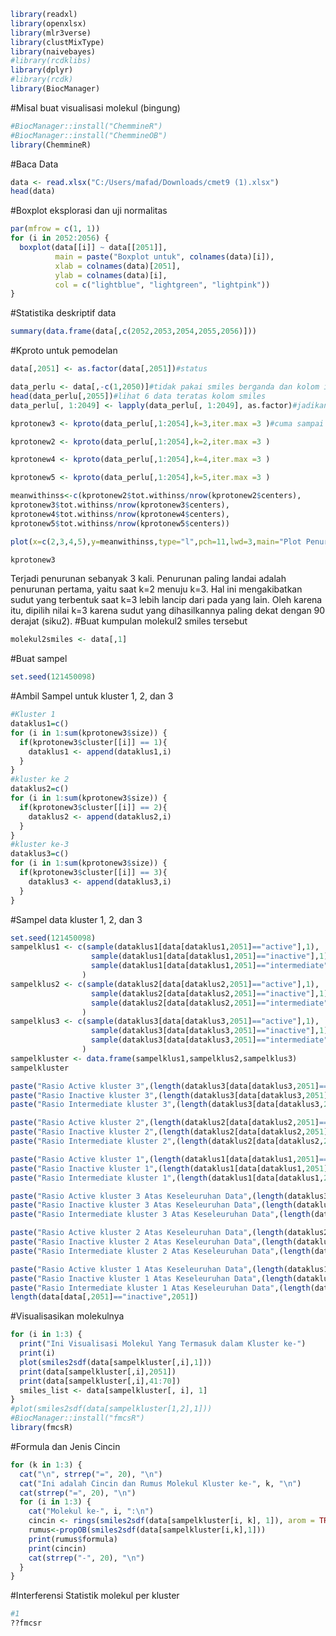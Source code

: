 ```{r}
library(readxl)
library(openxlsx)
library(mlr3verse)
library(clustMixType)
library(naivebayes)
#library(rcdklibs)
library(dplyr)
#library(rcdk)
library(BiocManager)
```
#Misal buat visualisasi molekul (bingung)
```{r}
#BiocManager::install("ChemmineR")
#BiocManager::install("ChemmineOB")
library(ChemmineR)
```

#Baca Data
```{r}
data <- read.xlsx("C:/Users/mafad/Downloads/cmet9 (1).xlsx")
head(data)
```
#Boxplot eksplorasi dan uji normalitas
```{r}
par(mfrow = c(1, 1))
for (i in 2052:2056) {
  boxplot(data[[i]] ~ data[[2051]],
          main = paste("Boxplot untuk", colnames(data)[i]),
          xlab = colnames(data)[2051],
          ylab = colnames(data)[i],
          col = c("lightblue", "lightgreen", "lightpink"))
}
```
#Statistika deskriptif data
```{r}
summary(data.frame(data[,c(2052,2053,2054,2055,2056)]))
```

#Kproto untuk pemodelan
```{r}
data[,2051] <- as.factor(data[,2051])#status
```

```{r}
data_perlu <- data[,-c(1,2050)]#tidak pakai smiles berganda dan kolom id
head(data_perlu[,2055])#lihat 6 data teratas kolom smiles
data_perlu[, 1:2049] <- lapply(data_perlu[, 1:2049], as.factor)#jadikan fingerprint dan status sebagai faktor
```

```{r}
kprotonew3 <- kproto(data_perlu[,1:2054],k=3,iter.max =3 )#cuma sampai 2054 saja, karena ke 2055 itu smilesnya
```
```{r}
kprotonew2 <- kproto(data_perlu[,1:2054],k=2,iter.max =3 )
```
```{r}
kprotonew4 <- kproto(data_perlu[,1:2054],k=4,iter.max =3 )
```

```{r}
kprotonew5 <- kproto(data_perlu[,1:2054],k=5,iter.max =3 )
```



```{r}
meanwithinss<-c(kprotonew2$tot.withinss/nrow(kprotonew2$centers),
kprotonew3$tot.withinss/nrow(kprotonew3$centers),
kprotonew4$tot.withinss/nrow(kprotonew4$centers),
kprotonew5$tot.withinss/nrow(kprotonew5$centers))
```

```{r}

plot(x=c(2,3,4,5),y=meanwithinss,type="l",pch=11,lwd=3,main="Plot Penurunan MeanWthinss",xlab="K",ylab="MeanwithinSS")
```
```{r}
kprotonew3
```

Terjadi penurunan sebanyak 3 kali. Penurunan paling landai adalah penurunan pertama, yaitu saat k=2 menuju k=3. Hal ini mengakibatkan sudut yang terbentuk saat k=3 lebih lancip dari pada yang lain. Oleh karena itu, dipilih nilai k=3 karena sudut yang dihasilkannya paling dekat dengan 90 derajat (siku2).
#Buat kumpulan molekul2 smiles tersebut
```{r}
molekul2smiles <- data[,1]
```
#Buat sampel
```{r}
set.seed(121450098)
```
#Ambil Sampel untuk kluster 1, 2, dan 3
```{r}
#Kluster 1
dataklus1=c()
for (i in 1:sum(kprotonew3$size)) {
  if(kprotonew3$cluster[[i]] == 1){
    dataklus1 <- append(dataklus1,i)
  }
}
#kluster ke 2
dataklus2=c()
for (i in 1:sum(kprotonew3$size)) {
  if(kprotonew3$cluster[[i]] == 2){
    dataklus2 <- append(dataklus2,i)
  }
}
#kluster ke-3
dataklus3=c()
for (i in 1:sum(kprotonew3$size)) {
  if(kprotonew3$cluster[[i]] == 3){
    dataklus3 <- append(dataklus3,i)
  }
}
```
#Sampel data kluster 1, 2, dan 3
```{r}
set.seed(121450098)
sampelklus1 <- c(sample(dataklus1[data[dataklus1,2051]=="active"],1),
                  sample(dataklus1[data[dataklus1,2051]=="inactive"],1),
                  sample(dataklus1[data[dataklus1,2051]=="intermediate"],1)
                )
sampelklus2 <- c(sample(dataklus2[data[dataklus2,2051]=="active"],1),
                  sample(dataklus2[data[dataklus2,2051]=="inactive"],1),
                  sample(dataklus2[data[dataklus2,2051]=="intermediate"],1)
                )
sampelklus3 <- c(sample(dataklus3[data[dataklus3,2051]=="active"],1),
                  sample(dataklus3[data[dataklus3,2051]=="inactive"],1),
                  sample(dataklus3[data[dataklus3,2051]=="intermediate"],1)
                )
sampelkluster <- data.frame(sampelklus1,sampelklus2,sampelklus3)
sampelkluster
```
```{r}
paste("Rasio Active kluster 3",(length(dataklus3[data[dataklus3,2051]=="active"])/length(dataklus3)))
paste("Rasio Inactive kluster 3",(length(dataklus3[data[dataklus3,2051]=="inactive"])/length(dataklus3)))
paste("Rasio Intermediate kluster 3",(length(dataklus3[data[dataklus3,2051]=="intermediate"])/length(dataklus3)))

paste("Rasio Active kluster 2",(length(dataklus2[data[dataklus2,2051]=="active"])/length(dataklus2)))
paste("Rasio Inactive kluster 2",(length(dataklus2[data[dataklus2,2051]=="inactive"])/length(dataklus2)))
paste("Rasio Intermediate kluster 2",(length(dataklus2[data[dataklus2,2051]=="intermediate"])/length(dataklus2)))

paste("Rasio Active kluster 1",(length(dataklus1[data[dataklus1,2051]=="active"])/length(dataklus1)))
paste("Rasio Inactive kluster 1",(length(dataklus1[data[dataklus1,2051]=="inactive"])/length(dataklus1)))
paste("Rasio Intermediate kluster 1",(length(dataklus1[data[dataklus1,2051]=="intermediate"])/length(dataklus1)))
```
```{r}
paste("Rasio Active kluster 3 Atas Keseleuruhan Data",(length(dataklus3[data[dataklus3,2051]=="active"])/length(data[data[,2051]=="active",2051])))
paste("Rasio Inactive kluster 3 Atas Keseleuruhan Data",(length(dataklus3[data[dataklus3,2051]=="inactive"])/length(data[data[,2051]=="inactive",2051])))
paste("Rasio Intermediate kluster 3 Atas Keseleuruhan Data",(length(dataklus3[data[dataklus3,2051]=="intermediate"])/length(data[data[,2051]=="intermediate",2051])))

paste("Rasio Active kluster 2 Atas Keseleuruhan Data",(length(dataklus2[data[dataklus2,2051]=="active"])/length(data[data[,2051]=="active",2051])))
paste("Rasio Inactive kluster 2 Atas Keseleuruhan Data",(length(dataklus2[data[dataklus2,2051]=="inactive"])/length(data[data[,2051]=="inactive",2051])))
paste("Rasio Intermediate kluster 2 Atas Keseleuruhan Data",(length(dataklus2[data[dataklus2,2051]=="intermediate"])/length(data[data[,2051]=="intermediate",2051])))

paste("Rasio Active kluster 1 Atas Keseleuruhan Data",(length(dataklus1[data[dataklus1,2051]=="active"])/length(data[data[,2051]=="active",2051])))
paste("Rasio Inactive kluster 1 Atas Keseleuruhan Data",(length(dataklus1[data[dataklus1,2051]=="inactive"])/length(data[data[,2051]=="inactive",2051])))
paste("Rasio Intermediate kluster 1 Atas Keseleuruhan Data",(length(dataklus1[data[dataklus1,2051]=="intermediate"])/length(data[data[,2051]=="intermediate",2051])))
length(data[data[,2051]=="inactive",2051])
```
#Visualisasikan molekulnya
```{r}
for (i in 1:3) {
  print("Ini Visualisasi Molekul Yang Termasuk dalam Kluster ke-")
  print(i)
  plot(smiles2sdf(data[sampelkluster[,i],1]))
  print(data[sampelkluster[,i],2051])
  print(data[sampelkluster[,i],41:70])
  smiles_list <- data[sampelkluster[, i], 1]
}
#plot(smiles2sdf(data[sampelkluster[1,2],1]))
#BiocManager::install("fmcsR")
library(fmcsR)
```
#Formula dan Jenis Cincin 
```{r}
for (k in 1:3) {
  cat("\n", strrep("=", 20), "\n")
  cat("Ini adalah Cincin dan Rumus Molekul Kluster ke-", k, "\n")
  cat(strrep("=", 20), "\n")
  for (i in 1:3) {
    cat("Molekul ke-", i, ":\n")
    cincin <- rings(smiles2sdf(data[sampelkluster[i, k], 1]), arom = TRUE)$AROMATIC
    rumus<-propOB(smiles2sdf(data[sampelkluster[i,k],1])) 
    print(rumus$formula)
    print(cincin)
    cat(strrep("-", 20), "\n")
  }
}
```
#Interferensi Statistik molekul per kluster
```{r}
#1
??fmcsr
```






















